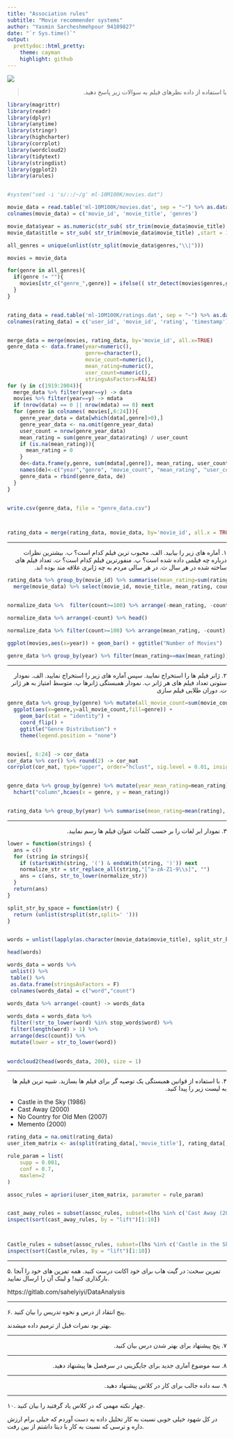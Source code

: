 ```yaml
---
title: "Association rules"
subtitle: "Movie recommender systems"
author: "Yasmin Sarcheshmehpour 94109827"
date: "`r Sys.time()`"
output:
  prettydoc::html_pretty:
    theme: cayman
    highlight: github
---
```


<div align="center">
<img  src="images/rs_cover.jpg"  align = 'center'>
</div>

> <p dir="RTL"> 
با استفاده از داده نظرهای فیلم به سوالات زیر پاسخ دهید.
</p>


```r
library(magrittr)
library(readr)
library(dplyr)
library(anytime)
library(stringr)
library(highcharter)
library(corrplot)
library(wordcloud2)
library(tidytext)
library(stringdist)
library(ggplot2)
library(arules)


#system("sed -i 's/::/~/g' ml-10M100K/movies.dat")

movie_data = read.table('ml-10M100K/movies.dat', sep = "~") %>% as.data.frame()
colnames(movie_data) = c('movie_id', 'movie_title', 'genres')

movie_data$year = as.numeric(str_sub( str_trim(movie_data$movie_title) ,start = -5,end = -2))
movie_data$title = str_sub( str_trim(movie_data$movie_title) ,start = 1,end = -8)

all_genres = unique(unlist(str_split(movie_data$genres,"\\|")))

movies = movie_data

for(genre in all_genres){
  if(genre != ""){
    movies[str_c("genre_",genre)] = ifelse(( str_detect(movies$genres,genre) | str_detect(movies$genres,"no genres") ) , 1 , 0)
  }
}


rating_data = read.table('ml-10M100K/ratings.dat', sep = "~") %>% as.data.frame()
colnames(rating_data) = c('user_id', 'movie_id', 'rating', 'timestamp')


merge_data = merge(movies, rating_data, by='movie_id', all.x=TRUE)
genre_data <- data.frame(year=numeric(),
                         genre=character(), 
                         movie_count=numeric(),
                         mean_rating=numeric(),
                         user_count=numeric(),
                         stringsAsFactors=FALSE)
for (y in c(1919:2004)){
  merge_data %>% filter(year==y) -> data
  movies %>% filter(year==y) -> mdata
  if (nrow(data) == 0 || nrow(mdata) == 0) next
  for (genre in colnames( movies[,6:24])){
    genre_year_data = data[which(data[,genre]>0),]
    genre_year_data <- na.omit(genre_year_data)
    user_count = nrow(genre_year_data)
    mean_rating = sum(genre_year_data$rating) / user_count
    if (is.na(mean_rating)){
      mean_rating = 0
    }
    de<-data.frame(y,genre, sum(mdata[,genre]), mean_rating, user_count)
    names(de)<-c("year","genre", "movie_count", "mean_rating", "user_count")
    genre_data = rbind(genre_data, de)
  }
}


write.csv(genre_data, file = "genre_data.csv")



rating_data = merge(rating_data, movie_data, by='movie_id', all.x = TRUE)


```

***

<p dir="RTL">
۱. آماره های زیر را بیابید.
الف. محبوب ترین فیلم کدام است؟
ب. بیشترین نظرات درباره چه فیلمی داده شده است؟
پ. منفورترین فیلم کدام است؟
ت. تعداد فیلم های ساخته شده در هر سال
ث. در هر سالی مردم به چه ژانری علاقه مند بوده اند.
</p>


```r

rating_data %>% group_by(movie_id) %>% summarise(mean_rating=sum(rating)/n(), count=n()) %>% 
  merge(movie_data) %>% select(movie_id, movie_title, mean_rating, count)-> normalize_data


normalize_data %>%  filter(count>=100) %>% arrange(-mean_rating, -count) %>% head() 

normalize_data %>% arrange(-count) %>% head()

normalize_data %>% filter(count>=100) %>% arrange(mean_rating, -count) %>% head()

ggplot(movies,aes(x=year)) + geom_bar() + ggtitle("Number of Movies")

genre_data %>% group_by(year) %>% filter(mean_rating==max(mean_rating)) %>%  select(year, genre, mean_rating)

```

***

<p dir="RTL">
۲. ژانر فیلم ها را استخراج نمایید.  سپس آماره های زیر را استخراج نمایید.
الف. نمودار ستونی تعداد فیلم های هر ژانر
ب. نمودار همبستگی ژانرها
پ. متوسط امتیاز به هر ژانر
ت. دوران طلایی فیلم سازی 
</p>


```r

genre_data %>% group_by(genre) %>% mutate(all_movie_count=sum(movie_count))  %>% 
  ggplot(aes(x=genre,y=all_movie_count,fill=genre)) + 
    geom_bar(stat = "identity") + 
    coord_flip() + 
    ggtitle("Genre Distribution") + 
    theme(legend.position = "none")


movies[, 6:24] -> cor_data
cor_data %>% cor() %>% round(2) -> cor_mat
corrplot(cor_mat, type="upper", order="hclust", sig.level = 0.01, insig ="blank")


genre_data %>% group_by(genre) %>% mutate(year_mean_rating=mean_rating) %>% summarise(mean_rating=sum(year_mean_rating*user_count)/sum(user_count)) %>% 
  hchart("column",hcaes(x = genre, y = mean_rating))


rating_data %>% group_by(year) %>% summarise(mean_rating=mean(rating), var=var(rating), count=n()) %>% mutate(score=mean_rating/var) %>% arrange(-score) %>% head(5)

```

***

<p dir="RTL">
۳. نمودار ابر لغات را بر حسب کلمات عنوان فیلم ها رسم نمایید.
</p>


```r

lower = function(strings) {
  ans = c()
  for (string in strings){
    if (startsWith(string, '(') & endsWith(string, ')')) next
    normalize_str = str_replace_all(string,"[^a-zA-Z1-9\\s]", "")
    ans = c(ans, str_to_lower(normalize_str))
  }
  return(ans)
}

split_str_by_space = function(str) {
  return (unlist(strsplit(str,split=' ')))
}


words = unlist(lapply(as.character(movie_data$movie_title), split_str_by_space)) %>% lower()

head(words)

words_data = words %>%
 unlist() %>%
 table() %>%
 as.data.frame(stringsAsFactors = F)
 colnames(words_data) = c("word","count")
 
words_data %>% arrange(-count) -> words_data

words_data = words_data %>%
 filter(!str_to_lower(word) %in% stop_words$word) %>%
 filter(length(word) > 1) %>% 
 arrange(desc(count)) %>%
 mutate(lower = str_to_lower(word))
 

wordcloud2(head(words_data, 200), size = 1)

```


***

<p dir="RTL">
۴. با استفاده از قوانین همبستگی یک توصیه گر برای فیلم ها بسازید. شبیه ترین فیلم ها به لیست زیر را پیدا کنید.
</p>

* Castle in the Sky (1986)
* Cast Away (2000)
* No Country for Old Men (2007)
* Memento (2000)

```r


rating_data = na.omit(rating_data)
user_item_matrix <- as(split(rating_data[,'movie_title'], rating_data[, 'user_id']), "transactions")

rule_param = list(
    supp = 0.001,
    conf = 0.7,
    maxlen=2
)

assoc_rules = apriori(user_item_matrix, parameter = rule_param)


cast_away_rules = subset(assoc_rules, subset=(lhs %in% c('Cast Away (2000)') | rhs %in% c('Cast Away (2000)')))
inspect(sort(cast_away_rules, by = "lift")[1:10])



Castle_rules = subset(assoc_rules, subset=(lhs %in% c('Castle in the Sky (Tenkû no shiro Rapyuta) (1986)') | rhs %in% c('Castle in the Sky (Tenkû no shiro Rapyuta) (1986)')))
inspect(sort(Castle_rules, by = "lift")[1:10])
```




***

<p dir="RTL">
۵. تمرین سخت: در گیت هاب برای خود اکانت درست کنید. همه تمرین های خود را آنجا بارگذاری کنید! و لینک آن را ارسال نمایید.


https://gitlab.com/sahelyiyi/DataAnalysis

</p>




***

<p dir="RTL">
۶. پنج انتقاد از درس و نحوه تدریس را بیان کنید.

بهتر بود نمرات قبل از ترمیم داده میشدند.

</p>


***

<p dir="RTL">
۷. پنج پیشنهاد برای بهتر شدن درس بیان کنید.
</p>


***

<p dir="RTL">
۸. سه موضوع آماری جدید برای جایگزینی در سرفصل ها پیشنهاد دهید.
</p>

***

<p dir="RTL"> 
۹. سه داده جالب برای کار در کلاس پیشنهاد دهید.
</p>

***

<p dir="RTL"> 
۱۰. چهار نکته مهمی که در کلاس یاد گرفتید را بیان کنید.

در کل شهود خیلی خوبی نسبت به کار تحلیل داده به دست آوردم که خیلی برام ارزش داره و ترسی که نسبت به کار با دیتا داشتم از بین رفت.
</p>

